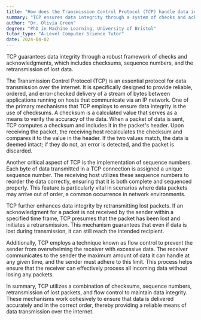 ```yaml
---
title: "How does the Transmission Control Protocol (TCP) handle data integrity?"
summary: "TCP ensures data integrity through a system of checks and acknowledgements, including checksums, sequence numbers, and retransmission of lost data."
author: "Dr. Olivia Green"
degree: "PhD in Machine Learning, University of Bristol"
tutor_type: "A-Level Computer Science Tutor"
date: 2024-04-02
---
```


TCP guarantees data integrity through a robust framework of checks and acknowledgments, which includes checksums, sequence numbers, and the retransmission of lost data.

The Transmission Control Protocol (TCP) is an essential protocol for data transmission over the internet. It is specifically designed to provide reliable, ordered, and error-checked delivery of a stream of bytes between applications running on hosts that communicate via an IP network. One of the primary mechanisms that TCP employs to ensure data integrity is the use of checksums. A checksum is a calculated value that serves as a means to verify the accuracy of the data. When a packet of data is sent, TCP computes a checksum and includes it in the packet's header. Upon receiving the packet, the receiving host recalculates the checksum and compares it to the value in the header. If the two values match, the data is deemed intact; if they do not, an error is detected, and the packet is discarded.

Another critical aspect of TCP is the implementation of sequence numbers. Each byte of data transmitted in a TCP connection is assigned a unique sequence number. The receiving host utilizes these sequence numbers to reorder the data correctly, ensuring that it is both complete and sequenced properly. This feature is particularly vital in scenarios where data packets may arrive out of order, a common occurrence in network environments.

TCP further enhances data integrity by retransmitting lost packets. If an acknowledgment for a packet is not received by the sender within a specified time frame, TCP presumes that the packet has been lost and initiates a retransmission. This mechanism guarantees that even if data is lost during transmission, it can still reach the intended recipient.

Additionally, TCP employs a technique known as flow control to prevent the sender from overwhelming the receiver with excessive data. The receiver communicates to the sender the maximum amount of data it can handle at any given time, and the sender must adhere to this limit. This process helps ensure that the receiver can effectively process all incoming data without losing any packets.

In summary, TCP utilizes a combination of checksums, sequence numbers, retransmission of lost packets, and flow control to maintain data integrity. These mechanisms work cohesively to ensure that data is delivered accurately and in the correct order, thereby providing a reliable means of data transmission over the internet.
    